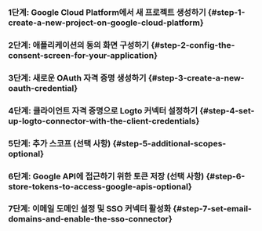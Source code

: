 
### 1단계: Google Cloud Platform에서 새 프로젝트 생성하기 \{#step-1-create-a-new-project-on-google-cloud-platform}

<Step1 />

### 2단계: 애플리케이션의 동의 화면 구성하기 \{#step-2-config-the-consent-screen-for-your-application}

<Step2 />

### 3단계: 새로운 OAuth 자격 증명 생성하기 \{#step-3-create-a-new-oauth-credential}

<Step3 />

### 4단계: 클라이언트 자격 증명으로 Logto 커넥터 설정하기 \{#step-4-set-up-logto-connector-with-the-client-credentials}

<Step4 />

### 5단계: 추가 스코프 (선택 사항) \{#step-5-additional-scopes-optional}

<Step5 />

### 6단계: Google API에 접근하기 위한 토큰 저장 (선택 사항) \{#step-6-store-tokens-to-access-google-apis-optional}

<Step6 />

### 7단계: 이메일 도메인 설정 및 SSO 커넥터 활성화 \{#step-7-set-email-domains-and-enable-the-sso-connector}

<Step7 />
